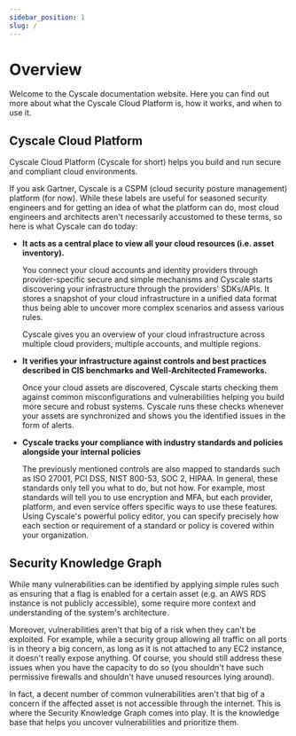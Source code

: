 ```yaml
---
sidebar_position: 1
slug: /
---
```



# Overview

Welcome to the Cyscale documentation website. Here you can find out more about what the Cyscale Cloud Platform is, how it works, and when to use it.

<DocCardList items={useDocsSidebar()} />

## Cyscale Cloud Platform

Cyscale Cloud Platform (Cyscale for short) helps you build and run secure and compliant cloud environments.

If you ask Gartner, Cyscale is a CSPM (cloud security posture management) platform (for now). While these labels are useful for seasoned security engineers and for getting an idea of what the platform can do, most cloud engineers and architects aren't necessarily accustomed to these terms, so here is what Cyscale can do today:

- **It acts as a central place to view all your cloud resources (i.e. asset inventory).**

  You connect your cloud accounts and identity providers through provider-specific secure and simple mechanisms and Cyscale starts discovering your infrastructure through the providers' SDKs/APIs. It stores a snapshot of your cloud infrastructure in a unified data format thus being able to uncover more complex scenarios and assess various rules.

  Cyscale gives you an overview of your cloud infrastructure across multiple cloud providers, multiple accounts, and multiple regions.

- **It verifies your infrastructure against controls and best practices described in CIS benchmarks and Well-Architected Frameworks.**

  Once your cloud assets are discovered, Cyscale starts checking them against common misconfigurations and vulnerabilities helping you build more secure and robust systems. Cyscale runs these checks whenever your assets are synchronized and shows you the identified issues in the form of alerts.

- **Cyscale tracks your compliance with industry standards and policies alongside your internal policies**

  The previously mentioned controls are also mapped to standards such as ISO 27001, PCI DSS, NIST 800-53, SOC 2, HIPAA. In general, these standards only tell you what to do, but not how. For example, most standards will tell you to use encryption and MFA, but each provider, platform, and even service offers specific ways to use these features. Using Cyscale's powerful policy editor, you can specify precisely how each section or requirement of a standard or policy is covered within your organization.

## Security Knowledge Graph

While many vulnerabilities can be identified by applying simple rules such as ensuring that a flag is enabled for a certain asset (e.g. an AWS RDS instance is not publicly accessible), some require more context and understanding of the system's architecture.

Moreover, vulnerabilities aren't that big of a risk when they can't be exploited. For example, while a security group allowing all traffic on all ports is in theory a big concern, as long as it is not attached to any EC2 instance, it doesn't really expose anything. Of course, you should still address these issues when you have the capacity to do so (you shouldn't have such permissive firewalls and shouldn't have unused resources lying around).

In fact, a decent number of common vulnerabilities aren't that big of a concern if the affected asset is not accessible through the internet. This is where the Security Knowledge Graph comes into play. It is the knowledge base that helps you uncover vulnerabilities and prioritize them.
